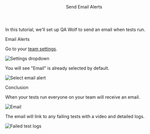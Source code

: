 
<Layout>

<Header>Send Email Alerts</Header>

In this tutorial, we'll set up QA Wolf to send an email when tests run.

<SubHeader>Email Alerts</SubHeader>

Go to your <a href="https://www.qawolf.com/tests" target="_blank">team settings</a>.

<Image
  alt="Settings dropdown"
  height={224}
  src="/docs/team-settings-dropdown.png"
  width={300}
/>

You will see "Email" is already selected by default.

<Image
  alt="Select email alert"
  height={237}
  src="/docs/send-email-alerts/team-settings-email.png"
  width={638}
/>

<SubHeader>Conclusion</SubHeader>

When your tests run everyone on your team will receive an email.

<Image
  alt="Email"
  height={722}
  src="/docs/send-email-alerts/email-message.png"
  width={800}
/>

The email will link to any failing tests with a video and detailed logs.

<Image
  alt="Failed test logs"
  height={672}
  src="/docs/failed-test.png"
  width={1600}
/>

</Layout>

